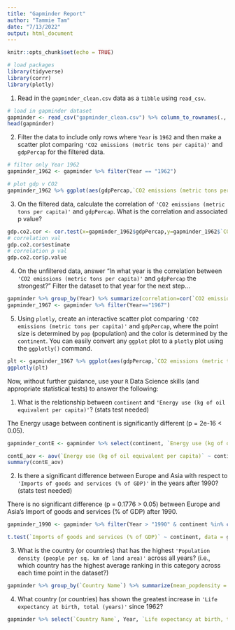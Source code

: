 ```yaml
---
title: "Gapminder Report"
author: "Tammie Tam"
date: "7/13/2022"
output: html_document
---
```


```r
knitr::opts_chunk$set(echo = TRUE)
```

```r
# load packages
library(tidyverse)
library(corrr)
library(plotly)
```

1. Read in the `gapminder_clean.csv` data as a `tibble` using `read_csv`.
```r
# load in gapminder dataset
gapminder <- read_csv("gapminder_clean.csv") %>% column_to_rownames(., var = 'X1')
head(gapminder)
```

2. Filter the data to include only rows where `Year` is `1962` and then make a scatter plot comparing `'CO2 emissions (metric tons per capita)'` and `gdpPercap` for the filtered data.
```r
# filter only Year 1962 
gapminder_1962 <- gapminder %>% filter(Year == "1962")

# plot gdp v CO2
gapminder_1962 %>% ggplot(aes(gdpPercap,`CO2 emissions (metric tons per capita)`)) + geom_point() +  labs(title = "CO2 emissions by gdpPercap,continent, population size")
```

3. On the filtered data, calculate the correlation of `'CO2 emissions (metric tons per capita)'` and `gdpPercap`. What is the correlation and associated p value?
```r
gdp.co2.cor <- cor.test(x=gapminder_1962$gdpPercap,y=gapminder_1962$`CO2 emissions (metric tons per capita)`)
# correlation val
gdp.co2.cor$estimate
# correlation p val
gdp.co2.cor$p.value
```

4. On the unfiltered data, answer "In what year is the correlation between `'CO2 emissions (metric tons per capita)'` and `gdpPercap` the strongest?" Filter the dataset to that year for the next step...
```r
gapminder %>% group_by(Year) %>% summarize(correlation=cor(`CO2 emissions (metric tons per capita)`,gdpPercap,use = "na.or.complete")) %>% subset(correlation == max(correlation))
gapminder_1967 <- gapminder %>% filter(Year=="1967")
```

5. Using `plotly`, create an interactive scatter plot comparing `'CO2 emissions (metric tons per capita)'` and `gdpPercap`, where the point size is determined by `pop` (population) and the color is determined by the `continent`. You can easily convert any `ggplot` plot to a `plotly` plot using the `ggplotly()` command.
```r
plt <- gapminder_1967 %>% ggplot(aes(gdpPercap,`CO2 emissions (metric tons per capita)`, color = continent, size = pop)) + geom_point() + labs(title = "CO2 emissions by gdpPercap,continent, population size", color = "continent", size = "")
ggplotly(plt)
```

Now, without further guidance, use your `R` Data Science skills (and appropriate statistical tests) to answer the following:

1. What is the relationship between `continent` and `'Energy use (kg of oil equivalent per capita)'`? (stats test needed)

The Energy usage between continent is significantly different (p = 2e-16 < 0.05).
```r
gapminder_contE <- gapminder %>% select(continent, `Energy use (kg of oil equivalent per capita)`) %>% drop_na()

contE_aov <- aov(`Energy use (kg of oil equivalent per capita)` ~ continent, data = gapminder_contE)
summary(contE_aov)
```

2. Is there a significant difference between Europe and Asia with respect to `'Imports of goods and services (% of GDP)'` in the years after 1990? (stats test needed)

There is no significant difference (p = 0.1776 > 0.05) between Europe and Asia's Import of goods and services (% of GDP) after 1990.
```r
gapminder_1990 <- gapminder %>% filter(Year > "1990" & continent %in% c("Asia", "Europe")) %>% select(continent, `Imports of goods and services (% of GDP)`) %>% drop_na()

t.test(`Imports of goods and services (% of GDP)` ~ continent, data = gapminder_1990)
```

3. What is the country (or countries) that has the highest `'Population density (people per sq. km of land area)'` across all years? (i.e., which country has the highest average ranking in this category across each time point in the dataset?)
```r
gapminder %>% group_by(`Country Name`) %>% summarize(mean_popdensity = mean(`Population density (people per sq. km of land area)`)) %>% drop_na() %>% subset(mean_popdensity == max(mean_popdensity))
```

4. What country (or countries) has shown the greatest increase in `'Life expectancy at birth, total (years)'` since 1962? 
```r
gapminder %>% select(`Country Name`, Year, `Life expectancy at birth, total (years)`) %>% group_by(`Country Name`) %>% pivot_wider(names_from = Year, values_from = `Life expectancy at birth, total (years)`) %>% select(`Country Name`, `1962`, `2007`) %>% mutate(change_lifeexp = `2007` - `1962`) %>% drop_na() %>% subset(change_lifeexp == max(change_lifeexp))
```
